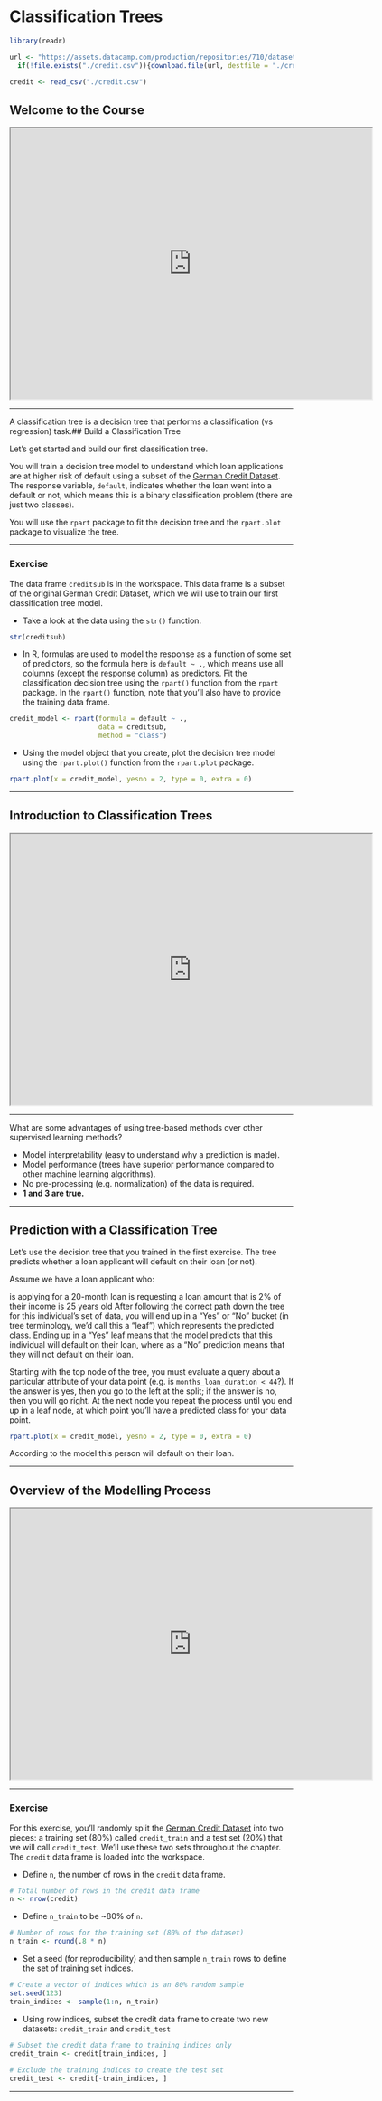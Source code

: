 # Classification Trees

```r
library(readr)

url <- "https://assets.datacamp.com/production/repositories/710/datasets/b649085c43111c83ba7ab6ec172d83cdc14a2942/credit.csv"
  if(!file.exists("./credit.csv")){download.file(url, destfile = "./credit.csv")}

credit <- read_csv("./credit.csv")
```

## Welcome to the Course{-}

<iframe src="https://drive.google.com/file/d/1NpANMsB2mgYs5Hg9T1mR7p2QnZZdV0DQ/preview" width="640" height="480"></iframe>

_______________

A classification tree is a decision tree that performs a classification (vs regression) task.## Build a Classification Tree

Let's get started and build our first classification tree. 

You will train a decision tree model to understand which loan applications are at higher risk of default using a subset of the [German Credit Dataset](https://archive.ics.uci.edu/ml/datasets/Statlog+%28German+Credit+Data%29). The response variable, `default`, indicates whether the loan went into a default or not, which means this is a binary classification problem (there are just two classes).

You will use the `rpart` package to fit the decision tree and the `rpart.plot` package to visualize the tree.

______________

### Exercise{-}

The data frame `creditsub` is in the workspace. This data frame is a subset of the original German Credit Dataset, which we will use to train our first classification tree model.

* Take a look at the data using the `str()` function.

```r
str(creditsub)
```

* In R, formulas are used to model the response as a function of some set of predictors, so the formula here is `default ~ .`, which means use all columns (except the response column) as predictors. Fit the classification decision tree using the `rpart()` function from the `rpart` package. In the `rpart()` function, note that you'll also have to provide the training data frame.

```r
credit_model <- rpart(formula = default ~ ., 
                      data = creditsub, 
                      method = "class")
```

* Using the model object that you create, plot the decision tree model using the `rpart.plot()` function from the `rpart.plot` package.

```r
rpart.plot(x = credit_model, yesno = 2, type = 0, extra = 0)
```



_____________

## Introduction to Classification Trees

<iframe src="https://drive.google.com/file/d/1Mz2Scq6UbFRBrASmXj3kOzO7zIr7nd8F/preview" width="640" height="480"></iframe>

______________

What are some advantages of using tree-based methods over other supervised learning methods?

* Model interpretability (easy to understand why a prediction is made).
* Model performance (trees have superior performance compared to other machine learning algorithms).
* No pre-processing (e.g. normalization) of the data is required.
* **1 and 3 are true.**

_____________

## Prediction with a Classification Tree

Let's use the decision tree that you trained in the first exercise. The tree predicts whether a loan applicant will default on their loan (or not).

Assume we have a loan applicant who:

is applying for a 20-month loan
is requesting a loan amount that is 2% of their income
is 25 years old
After following the correct path down the tree for this individual's set of data, you will end up in a "Yes" or "No" bucket (in tree terminology, we'd call this a "leaf") which represents the predicted class. Ending up in a "Yes" leaf means that the model predicts that this individual will default on their loan, where as a "No" prediction means that they will not default on their loan.

Starting with the top node of the tree, you must evaluate a query about a particular attribute of your data point (e.g. is `months_loan_duration < 44`?). If the answer is yes, then you go to the left at the split; if the answer is no, then you will go right. At the next node you repeat the process until you end up in a leaf node, at which point you'll have a predicted class for your data point.

```r
rpart.plot(x = credit_model, yesno = 2, type = 0, extra = 0)
```

According to the model this person will default on their loan.

_____________

## Overview of the Modelling Process

<iframe src="https://drive.google.com/file/d/1ca-ESb3KqG7IOJiGx4K9-YEnqshcuSkr/preview" width="640" height="480"></iframe>

_____________

### Exercise{-}

For this exercise, you'll randomly split the [German Credit Dataset]() into two pieces: a training set (80%) called `credit_train` and a test set (20%) that we will call `credit_test`. We'll use these two sets throughout the chapter. The `credit` data frame is loaded into the workspace.

* Define `n`, the number of rows in the `credit` data frame.

```r
# Total number of rows in the credit data frame
n <- nrow(credit)
```

* Define `n_train` to be ~80% of `n`.

```r
# Number of rows for the training set (80% of the dataset)
n_train <- round(.8 * n)
```

* Set a seed (for reproducibility) and then sample `n_train` rows to define the set of training set indices.

```r
# Create a vector of indices which is an 80% random sample
set.seed(123)
train_indices <- sample(1:n, n_train)
```

* Using row indices, subset the credit data frame to create two new datasets: `credit_train` and `credit_test`

```r
# Subset the credit data frame to training indices only
credit_train <- credit[train_indices, ]  
  
# Exclude the training indices to create the test set
credit_test <- credit[-train_indices, ]
```

_______________

